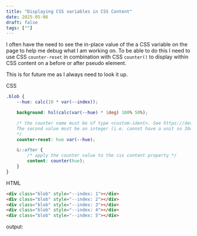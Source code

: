 ```yaml
---
title: "Displaying CSS variables in CSS Content"
date: 2025-05-06
draft: false
tags: [""]
--- 
```



I often have the need to see the in-place value of the a CSS variable on the page to help me debug what I am working on. To be able to do this I need to use CSS `counter-reset` in combination with CSS `counter()` to display within CSS content on a before or after pseudo element. 

This is for future me as I always need to look it up.

CSS
```css
.blob {
    --hue: calc(10 * var(--index));

    background: hsl(calc(var(--hue) * 1deg) 100% 50%);

    /* the counter name must be of type <custom-ident>. See https://developer.mozilla.org/en-US/docs/Web/CSS/counter-reset and https://developer.mozilla.org/en-US/docs/Web/CSS/custom-ident 
    The second value must be an integer (i.e. cannot have a unit so 30deg would not work here).
    */
    counter-reset: hue var(--hue);

    &::after {
        /* apply the counter value to the css content property */
        content: counter(hue);
    }
}
```

HTML

```html
<div class="blob" style="--index: 1"></div>
<div class="blob" style="--index: 2"></div>
<div class="blob" style="--index: 3"></div>
<div class="blob" style="--index: 4"></div>
<div class="blob" style="--index: 5"></div>
```

output: 

<BlobsExample />

